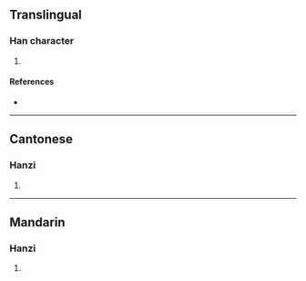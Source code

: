 {{character info/new}}
==Translingual==

===Han character===
{{Han char|rn=85|rad=水|as=13|sn=16|four=30136|canj=EYTP|ids=⿰氵意}}

# {{defn|Han|sort=水13}}

====References====
* {{Han ref|kx=0654.010|dkj=18422|dj=1064.020|hdz=31764.030|uh=6FBA|ud=28602|bh=E9F9|bd=59897}}

----

==Cantonese==

===Hanzi===
{{yue-hanzi|jyut=|y=yik1}}

# {{defn|lang=yue|sort=水13}}

----

==Mandarin==

===Hanzi===
{{cmn-hanzi|pin=[[jiāo]] ([[jiao1]]), [[jiào]] ([[jiao4]]), [[yì]] ([[yi4]])|wg=chiao<sup>1</sup>, chiao<sup>4</sup>, i<sup>4</sup>}}

# {{defn|lang=cmn|sort=水13}}